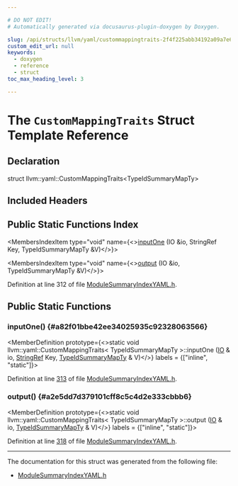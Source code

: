 ```yaml
---

# DO NOT EDIT!
# Automatically generated via docusaurus-plugin-doxygen by Doxygen.

slug: /api/structs/llvm/yaml/custommappingtraits-2f4f225abb34192a09a7e667de1c62d8
custom_edit_url: null
keywords:
  - doxygen
  - reference
  - struct
toc_max_heading_level: 3

---
```





# The `CustomMappingTraits` Struct Template Reference

<DoxygenPage pluginConfig={pluginConfig}>



## Declaration

<CodeBlock>struct llvm::yaml::CustomMappingTraits&lt;TypeIdSummaryMapTy&gt;</CodeBlock>

## Included Headers

<IncludesList>
<IncludesListItem
  filePath="llvm/IR/ModuleSummaryIndexYAML.h"
  permalink="/docs/api/files/include/include/llvm/include/llvm/ir/modulesummaryindexyaml-h"
  isLocal="true" />
</IncludesList>

## Public Static Functions Index

<MembersIndex>

<MembersIndexItem
  type="void"
  name={<><a href="#a82f01bbe42ee34025935c92328063566">inputOne</a> (IO &amp;io, StringRef Key, TypeIdSummaryMapTy &amp;V)</>}>
</MembersIndexItem>

<MembersIndexItem
  type="void"
  name={<><a href="#a2e5dd7d379101cff8c5c4d2e333cbbb6">output</a> (IO &amp;io, TypeIdSummaryMapTy &amp;V)</>}>
</MembersIndexItem>

</MembersIndex>


Definition at line 312 of file <a href="/docs/api/files/include/include/llvm/include/llvm/ir/modulesummaryindexyaml-h">ModuleSummaryIndexYAML.h</a>.

<SectionDefinition>

## Public Static Functions

### inputOne() {#a82f01bbe42ee34025935c92328063566}

<MemberDefinition
  prototype={<>static void llvm::yaml::CustomMappingTraits&lt; TypeIdSummaryMapTy &gt;::inputOne (<a href="/docs/api/classes/llvm/yaml/io">IO</a> &amp; io, <a href="/docs/api/classes/llvm/stringref">StringRef</a> Key, <a href="/docs/api/namespaces/llvm/#a27a81d84dc37cadce9883d20b43ed4d6">TypeIdSummaryMapTy</a> &amp; V)</>}
  labels = {["inline", "static"]}>

Definition at line <a href="/docs/api/files/include/include/llvm/include/llvm/ir/modulesummaryindexyaml-h/#l00313">313</a> of file <a href="/docs/api/files/include/include/llvm/include/llvm/ir/modulesummaryindexyaml-h">ModuleSummaryIndexYAML.h</a>.
</MemberDefinition>

### output() {#a2e5dd7d379101cff8c5c4d2e333cbbb6}

<MemberDefinition
  prototype={<>static void llvm::yaml::CustomMappingTraits&lt; TypeIdSummaryMapTy &gt;::output (<a href="/docs/api/classes/llvm/yaml/io">IO</a> &amp; io, <a href="/docs/api/namespaces/llvm/#a27a81d84dc37cadce9883d20b43ed4d6">TypeIdSummaryMapTy</a> &amp; V)</>}
  labels = {["inline", "static"]}>

Definition at line <a href="/docs/api/files/include/include/llvm/include/llvm/ir/modulesummaryindexyaml-h/#l00318">318</a> of file <a href="/docs/api/files/include/include/llvm/include/llvm/ir/modulesummaryindexyaml-h">ModuleSummaryIndexYAML.h</a>.
</MemberDefinition>

</SectionDefinition>

<hr/>

The documentation for this struct was generated from the following file:

<ul>
<li><a href="/docs/api/files/include/include/llvm/include/llvm/ir/modulesummaryindexyaml-h">ModuleSummaryIndexYAML.h</a></li>
</ul>

</DoxygenPage>
